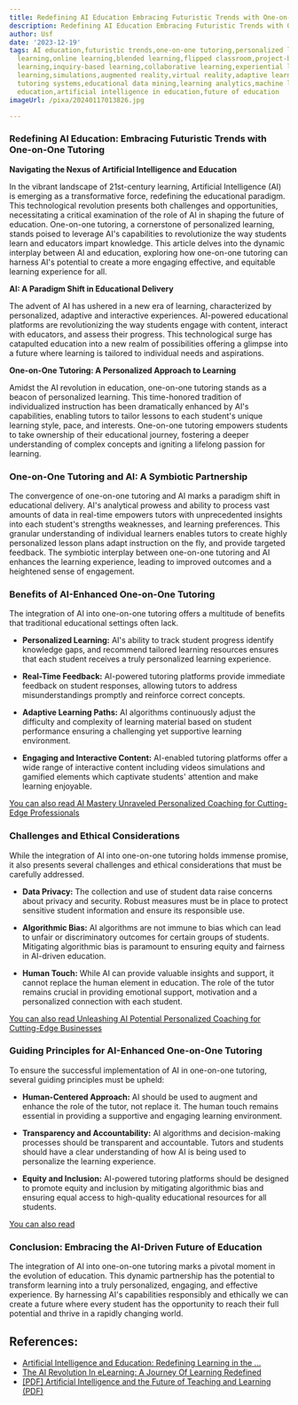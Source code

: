 ```yaml
---
title: Redefining AI Education Embracing Futuristic Trends with One-on-One Tutoring
description: Redefining AI Education Embracing Futuristic Trends with One-on-One Tutoring
author: Usf
date: '2023-12-19'
tags: AI education,futuristic trends,one-on-one tutoring,personalized learning,adaptive
  learning,online learning,blended learning,flipped classroom,project-based learning,problem-based
  learning,inquiry-based learning,collaborative learning,experiential learning,game-based
  learning,simulations,augmented reality,virtual reality,adaptive learning systems,intelligent
  tutoring systems,educational data mining,learning analytics,machine learning in
  education,artificial intelligence in education,future of education
imageUrl: /pixa/20240117013826.jpg

---
```

### Redefining AI Education: Embracing Futuristic Trends with One-on-One Tutoring

**Navigating the Nexus of Artificial Intelligence and Education**

In the vibrant landscape of 21st-century learning, Artificial Intelligence  (AI) is emerging as a transformative force,  redefining the educational paradigm.  This technological revolution presents both challenges and opportunities, necessitating a critical examination of the role  of AI in shaping the future of education. One-on-one tutoring, a cornerstone  of personalized learning, stands poised to leverage AI's capabilities to revolutionize the way students learn and educators impart  knowledge. This article delves into the dynamic interplay between AI and education, exploring how one-on-one tutoring can harness  AI's potential to create a more engaging effective, and equitable learning experience for all.

**AI: A Paradigm Shift in Educational Delivery**

The advent of AI has ushered  in a new era of learning,  characterized by personalized, adaptive and interactive experiences. AI-powered educational platforms are revolutionizing the  way  students engage with content,  interact  with educators,  and assess  their progress. This technological surge has  catapulted education into a new realm of possibilities offering a glimpse into a future  where learning is  tailored to individual needs and aspirations.

**One-on-One Tutoring: A Personalized Approach  to Learning**

Amidst the AI revolution in education, one-on-one tutoring stands as a beacon of personalized learning. This  time-honored tradition of individualized instruction has been dramatically enhanced  by AI's capabilities, enabling tutors to tailor lessons to each  student's unique learning  style, pace, and interests.  One-on-one tutoring empowers  students to take ownership of their educational journey, fostering a deeper understanding of complex concepts and igniting a lifelong passion for learning.

### One-on-One Tutoring and AI: A  Symbiotic Partnership

The convergence of one-on-one tutoring and AI marks a  paradigm shift in educational  delivery. AI's analytical prowess and ability to process vast amounts of data in real-time empowers tutors with unprecedented insights into each student's strengths weaknesses, and learning preferences. This granular understanding of individual learners enables tutors to create highly personalized lesson plans adapt  instruction on the  fly, and provide targeted feedback. The symbiotic interplay between  one-on-one tutoring and AI enhances the learning experience, leading to improved outcomes  and a heightened sense of engagement.

### Benefits of AI-Enhanced  One-on-One Tutoring

The integration of AI into one-on-one tutoring offers a multitude of  benefits that  traditional educational settings  often lack.

* **Personalized Learning:** AI's ability to  track student progress  identify knowledge gaps,  and recommend tailored learning resources ensures that each student receives a truly personalized  learning experience.

* **Real-Time Feedback:** AI-powered tutoring platforms provide immediate feedback on student responses, allowing  tutors  to address misunderstandings promptly and reinforce correct  concepts.

* **Adaptive Learning Paths:** AI algorithms continuously adjust the difficulty and complexity  of learning material based on student performance ensuring a challenging yet supportive learning environment.

* **Engaging and Interactive Content:** AI-enabled  tutoring  platforms offer a wide range of interactive content  including videos simulations and gamified elements  which captivate students' attention and make learning enjoyable.

[You can also read AI Mastery Unraveled Personalized Coaching for Cutting-Edge Professionals](AI%20Mastery%20Unraveled%20Personalized%20Coaching%20for%20Cutting-Edge%20Professionals)


### Challenges and Ethical Considerations

While the integration of AI  into one-on-one tutoring holds immense promise, it  also presents several challenges and ethical considerations that must be carefully  addressed.

* **Data Privacy:** The collection and use of student data raise concerns about privacy  and security. Robust measures must be in place to protect sensitive student information  and ensure  its responsible  use.

*  **Algorithmic  Bias:** AI algorithms are not immune to bias which can lead  to unfair or discriminatory outcomes for certain groups of students. Mitigating algorithmic bias is paramount to ensuring equity and fairness in AI-driven education.

* **Human Touch:** While AI can  provide valuable insights and support, it cannot replace  the human element in  education. The role of the tutor remains crucial in providing emotional support, motivation and a personalized connection with each student.

[You can also read Unleashing AI Potential Personalized Coaching for Cutting-Edge Businesses](Unleashing%20AI%20Potential%20Personalized%20Coaching%20for%20Cutting-Edge%20Businesses)


### Guiding Principles  for  AI-Enhanced One-on-One Tutoring

To  ensure the successful implementation of AI in one-on-one tutoring, several guiding principles must be upheld:

*  **Human-Centered Approach:** AI should  be used to augment and enhance the role of the tutor, not replace it. The human touch remains essential in  providing  a supportive  and engaging learning environment.

* **Transparency and Accountability:** AI  algorithms and decision-making processes should be transparent and accountable. Tutors and students  should have a clear understanding of how AI is being  used to personalize the  learning  experience.

* **Equity and  Inclusion:** AI-powered tutoring platforms should be designed to promote equity and inclusion by mitigating algorithmic bias and ensuring equal  access  to high-quality educational  resources for all students.

[You can also read ]()


### Conclusion: Embracing the AI-Driven Future of Education

The integration of AI into one-on-one tutoring marks a pivotal moment in  the evolution of education. This dynamic partnership has the potential to  transform learning into a truly personalized, engaging, and effective experience. By harnessing AI's capabilities responsibly and ethically we can create a future where every student has the opportunity to reach their full potential and thrive in a rapidly changing world.

## References:
- [Artificial Intelligence and Education: Redefining Learning in the ...](https://medium.com/@faaiz.ul.haq3333/artificial-intelligence-and-education-redefining-learning-in-the-digital-era-a613e4476c31)
- [The AI Revolution In eLearning: A Journey Of Learning Redefined](https://elearningindustry.com/ai-revolution-in-elearning-a-journey-of-learning-redefined)
- [[PDF] Artificial Intelligence and the Future of Teaching and Learning (PDF)](https://www2.ed.gov/documents/ai-report/ai-report.pdf)
